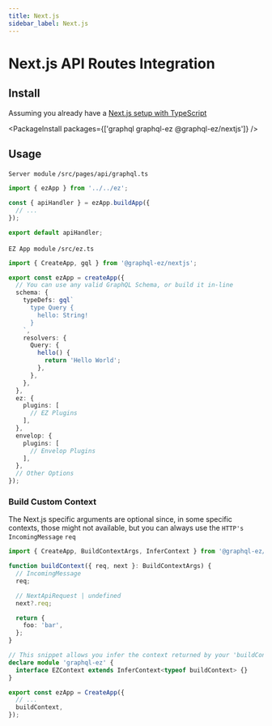 ---
title: Next.js
sidebar_label: Next.js
---

# Next.js API Routes Integration

## Install

Assuming you already have a [Next.js setup with TypeScript](https://nextjs.org/docs/basic-features/typescript)

<PackageInstall packages={['graphql graphql-ez @graphql-ez/nextjs']} />

## Usage

`Server module` `/src/pages/api/graphql.ts`

```ts
import { ezApp } from '../../ez';

const { apiHandler } = ezApp.buildApp({
  // ...
});

export default apiHandler;
```

`EZ App module` `/src/ez.ts`

```ts
import { CreateApp, gql } from '@graphql-ez/nextjs';

export const ezApp = createApp({
  // You can use any valid GraphQL Schema, or build it in-line
  schema: {
    typeDefs: gql`
      type Query {
        hello: String!
      }
    `,
    resolvers: {
      Query: {
        hello() {
          return 'Hello World';
        },
      },
    },
  },
  ez: {
    plugins: [
      // EZ Plugins
    ],
  },
  envelop: {
    plugins: [
      // Envelop Plugins
    ],
  },
  // Other Options
});
```

### Build Custom Context

The Next.js specific arguments are optional since, in some specific contexts, those might not available,
but you can always use the `HTTP's IncomingMessage` `req`

```ts
import { CreateApp, BuildContextArgs, InferContext } from '@graphql-ez/nextjs';

function buildContext({ req, next }: BuildContextArgs) {
  // IncomingMessage
  req;

  // NextApiRequest | undefined
  next?.req;

  return {
    foo: 'bar',
  };
}

// This snippet allows you infer the context returned by your 'buildContext' and add it to the EZContext interface
declare module 'graphql-ez' {
  interface EZContext extends InferContext<typeof buildContext> {}
}

export const ezApp = CreateApp({
  // ...
  buildContext,
});
```
